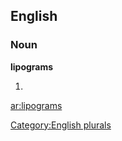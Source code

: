 ==English==

===Noun===
'''lipograms'''

# {{plural of|[[lipogram]]}}

[[Category:English plurals]]

[[ar:lipograms]]